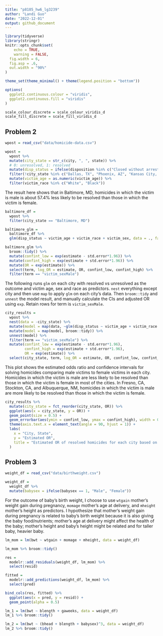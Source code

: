 ```yaml
---
title: "p8105_hw6_lg3239"
author: "Landi Guo"
date: "2022-12-01"
output: github_document
---
```


```r
library(tidyverse)
library(stringr)
knitr::opts_chunk$set(
	echo = TRUE,
	warning = FALSE,
  fig.width = 6,
  fig.asp = .6,
  out.width = "90%"
)

theme_set(theme_minimal() + theme(legend.position = "bottom"))

options(
  ggplot2.continuous.colour = "viridis",
  ggplot2.continuous.fill = "viridis"
)

scale_colour_discrete = scale_colour_viridis_d
scale_fill_discrete = scale_fill_viridis_d
```

## Problem 2
```r
wpost = read_csv("data/homicide-data.csv")

wpost =
  wpost %>%
  mutate(city_state = str_c(city, ", ", state)) %>%
  # 0: unresolved, 1: resolved
  mutate(disp_status = ifelse(disposition %in% c("Closed without arrest", "Open/No arrest"), 0, 1)) %>%
  filter(!city_state %in% c("Dallas, TX", "Phoenix, AZ", "Kansas City, MO", "Tulsa, AL")) %>%
  mutate(victim_age = as.numeric(victim_age)) %>%
  filter(victim_race %in% c("White", "Black"))
```

The result here shows that in Baltimore, MD, homicides in which the victim is male is about 57.4% less likely to be resolved than those in which the victim is female.
```r
baltimore_df =
  wpost %>%
  filter(city_state == "Baltimore, MD")

baltimore_glm =
  baltimore_df %>%
  glm(disp_status ~ victim_age + victim_race + victim_sex, data = ., family = binomial())

baltimore_glm %>%
  broom::tidy() %>% 
  mutate(confint_low = exp(estimate - std.error*1.96)) %>%
  mutate(confint_high = exp(estimate + std.error*1.96)) %>%
  mutate(OR = exp(estimate)) %>%
  select(term, log_OR = estimate, OR, confint_low, confint_high) %>%
  filter(term == "victim_sexMale")
```
The following runs `glm` on each city with resolved vs unresolved as the outcome and victim age, sex and race as predictors. `nest` everything except city and then use `map` to apply `glm` on each city's data. Then `broom::tidy` and `unnest` the model result, and manually calculate the CIs and adjusted OR using `exp`. Retain rows for term is `victim_sexMale`.
```r
city_results =
  wpost %>%
  nest(data = -city_state) %>%
  mutate(model = map(data, ~glm(disp_status ~ victim_age + victim_race + victim_sex, data = .x, family = binomial()))) %>%
  mutate(model = map(model, broom::tidy)) %>%
  unnest(model) %>%
  filter(term == "victim_sexMale") %>%
  mutate(confint_low = exp(estimate - std.error*1.96),
         confint_high = exp(estimate + std.error*1.96),
         OR = exp(estimate)) %>%
  select(city_state, term, log_OR = estimate, OR, confint_low, confint_high)

```

This plot shows the estimated odds ratio and confidence intervals for solving homicides comparing male victims to female victims in each city. Homicides in which the victim is male are less likely to be resolved than those in which the victim is female in most of the cities. In Fresno, CA, Stockton, CA, and Albuquerque, NM, homicides in which the victim is male are more likely to be resolved than those in which the victim is female.
```r
city_results %>%
  mutate(city_state = fct_reorder(city_state, OR)) %>%
  ggplot(aes(x = city_state, y = OR)) +
  geom_point(size = 0.5) +
  geom_errorbar(aes(ymin = confint_low, ymax = confint_high), width = 0.5) +
  theme(axis.text.x = element_text(angle = 90, hjust = 1)) +
  labs(
    x = "City, State",
    y = "Estimated OR",
    title = "Estimated OR of resolved homicides for each city based on sex"
  )
```

## Problem 3
```r
weight_df = read_csv("data/birthweight.csv")

weight_df = 
  weight_df %>%
  mutate(babysex = ifelse(babysex == 1, "Male", "Female"))
```

For the outcome of baby's birth weight, I choose to use `wtgain` mother's weight gain during pregnancy, `momage` mother's age at delivery, and `mheight` mother's height as predictors. I hypothesize that mother's weight gain during pregnancy is related to baby's birth weight because it is also giving the baby food/nutrients; mother's age at delivery might affect the health of the baby; mother's height and baby's height might be related and for taller baby, heavier baby.
```r
lm_mom = lm(bwt ~ wtgain + momage + mheight, data = weight_df)

lm_mom %>% broom::tidy()
```

```r
res = 
  modelr::add_residuals(weight_df, lm_mom) %>%
  select(resid)

fitted = 
  modelr::add_predictions(weight_df, lm_mom) %>%
  select(pred)

bind_cols(res, fitted) %>%
  ggplot(aes(x = pred, y = resid)) +
  geom_point(alpha = 0.5)
```
```r
lm_1 = lm(bwt ~ blength + gaweeks, data = weight_df)
lm_1 %>% broom::tidy()
```
```r
lm_2 = lm(bwt ~ (bhead + blength + babysex)^3, data = weight_df)
lm_2 %>% broom::tidy()
```

